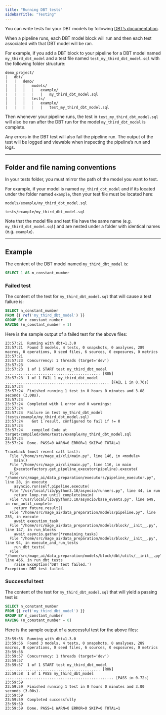 ```yaml
---
title: "Running DBT tests"
sidebarTitle: "Testing"
---
```


You can write tests for your DBT models by following
[DBT’s documentation](https://docs.getdbt.com/docs/build/tests).

When a pipeline runs, each DBT model block will run and then each test
associated with that DBT model will be ran.

For example, if you add a DBT block to your pipeline for a DBT model named
`my_third_dbt_model` and a test file named `test_my_third_dbt_model.sql` with
the following folder structure:

```
demo_project/
|   dbt/
|   |   demo/
|   |   |   models/
|   |   |   |   example/
|   |   |   |   |   my_third_dbt_model.sql
|   |   |   tests/
|   |   |   |   example/
|   |   |   |   |   test_my_third_dbt_model.sql
```

Then whenever your pipeline runs, the test in `test_my_third_dbt_model.sql`
will also be ran after the DBT run for the model `my_third_dbt_model` is
complete.

Any errors in the DBT test will also fail the pipeline run. The output of the
test will be logged and viewable when inspecting the pipeline’s run and logs.

---

## Folder and file naming conventions

In your tests folder, you must mirror the path of the model you want to test.

For example, if your model is named `my_third_dbt_model` and if its located
under the folder named `example`, then your test file must be located here:

```
models/example/my_third_dbt_model.sql
```

```
tests/example/my_third_dbt_model.sql
```

Note that the model file and test file have the same name (e.g.
`my_third_dbt_model.sql`) and are nested under a folder with identical names
(e.g. `example`).

---

## Example

The content of the DBT model named `my_third_dbt_model` is:

```sql
SELECT 1 AS n_constant_number
```

### Failed test

The content of the test for `my_third_dbt_model.sql` that will cause a test
failure is:

```sql
SELECT n_constant_number
FROM {{ ref('my_third_dbt_model') }}
GROUP BY n_constant_number
HAVING (n_constant_number = 1)
```

Here is the sample output of a failed test for the above files:

```
23:57:21  Running with dbt=1.3.0
23:57:21  Found 3 models, 4 tests, 0 snapshots, 0 analyses, 289 macros, 0 operations, 0 seed files, 6 sources, 0 exposures, 0 metrics
23:57:21
23:57:23  Concurrency: 1 threads (target='dev')
23:57:23
23:57:23  1 of 1 START test my_third_dbt_model ........................................... [RUN]
23:57:23  1 of 1 FAIL 1 my_third_dbt_model ............................................... [FAIL 1 in 0.76s]
23:57:24
23:57:24  Finished running 1 test in 0 hours 0 minutes and 3.08 seconds (3.08s).
23:57:24
23:57:24  Completed with 1 error and 0 warnings:
23:57:24
23:57:24  Failure in test my_third_dbt_model (tests/example/my_third_dbt_model.sql)
23:57:24    Got 1 result, configured to fail if != 0
23:57:24
23:57:24    compiled Code at target/compiled/demo/tests/example/my_third_dbt_model.sql
23:57:24
23:57:24  Done. PASS=0 WARN=0 ERROR=1 SKIP=0 TOTAL=1

Traceback (most recent call last):
  File "/home/src/mage_ai/cli/main.py", line 146, in <module>
    main()
  File "/home/src/mage_ai/cli/main.py", line 116, in main
    ExecutorFactory.get_pipeline_executor(pipeline).execute(
  File "/home/src/mage_ai/data_preparation/executors/pipeline_executor.py", line 28, in execute
    asyncio.run(self.pipeline.execute(
  File "/usr/local/lib/python3.10/asyncio/runners.py", line 44, in run
    return loop.run_until_complete(main)
  File "/usr/local/lib/python3.10/asyncio/base_events.py", line 649, in run_until_complete
    return future.result()
  File "/home/src/mage_ai/data_preparation/models/pipeline.py", line 233, in execute
    await execution_task
  File "/home/src/mage_ai/data_preparation/models/block/__init__.py", line 147, in run_blocks
    await asyncio.gather(*remaining_tasks)
  File "/home/src/mage_ai/data_preparation/models/block/__init__.py", line 94, in execute_and_run_tests
    run_dbt_tests(
  File "/home/src/mage_ai/data_preparation/models/block/dbt/utils/__init__.py", line 466, in run_dbt_tests
    raise Exception('DBT test failed.')
Exception: DBT test failed.
```

### Successful test

The content of the test for `my_third_dbt_model.sql` that will yield a passing
test is:

```sql
SELECT n_constant_number
FROM {{ ref('my_third_dbt_model') }}
GROUP BY n_constant_number
HAVING (n_constant_number = 0)
```

Here is the sample output of a successful test for the above files:

```
23:59:56  Running with dbt=1.3.0
23:59:56  Found 3 models, 4 tests, 0 snapshots, 0 analyses, 289 macros, 0 operations, 0 seed files, 6 sources, 0 exposures, 0 metrics
23:59:56
23:59:57  Concurrency: 1 threads (target='dev')
23:59:57
23:59:57  1 of 1 START test my_third_dbt_model ........................................... [RUN]
23:59:58  1 of 1 PASS my_third_dbt_model ................................................. [PASS in 0.72s]
23:59:59
23:59:59  Finished running 1 test in 0 hours 0 minutes and 3.00 seconds (3.00s).
23:59:59
23:59:59  Completed successfully
23:59:59
23:59:59  Done. PASS=1 WARN=0 ERROR=0 SKIP=0 TOTAL=1
```
